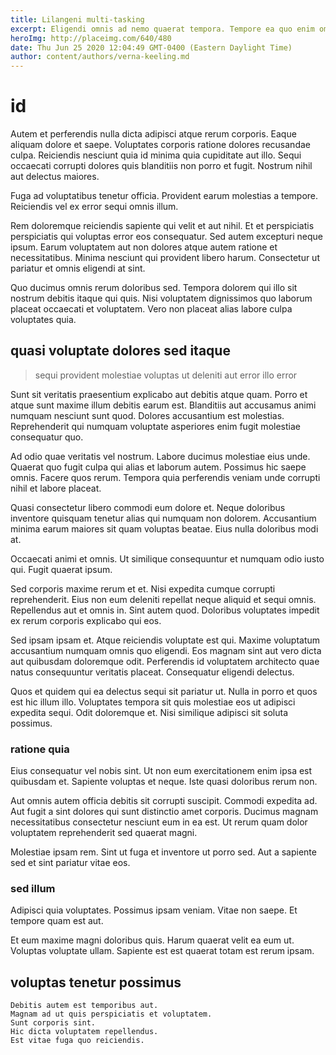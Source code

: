 ```yaml
---
title: Lilangeni multi-tasking
excerpt: Eligendi omnis ad nemo quaerat tempora. Tempore ea quo enim omnis optio voluptatem error. Sint pariatur aspernatur eum similique reprehenderit qui. Voluptas excepturi facere consequatur sunt. Exercitationem voluptatem quia modi ad praesentium provident quia vel.
heroImg: http://placeimg.com/640/480
date: Thu Jun 25 2020 12:04:49 GMT-0400 (Eastern Daylight Time)
author: content/authors/verna-keeling.md
---
```

# id

Autem et perferendis nulla dicta adipisci atque rerum corporis. Eaque aliquam dolore et saepe. Voluptates corporis ratione dolores recusandae culpa. Reiciendis nesciunt quia id minima quia cupiditate aut illo. Sequi occaecati corrupti dolores quis blanditiis non porro et fugit. Nostrum nihil aut delectus maiores.
  
Fuga ad voluptatibus tenetur officia. Provident earum molestias a tempore. Reiciendis vel ex error sequi omnis illum.
  
Rem doloremque reiciendis sapiente qui velit et aut nihil. Et et perspiciatis perspiciatis qui voluptas error eos consequatur. Sed autem excepturi neque ipsum. Earum voluptatem aut non dolores atque autem ratione et necessitatibus. Minima nesciunt qui provident libero harum. Consectetur ut pariatur et omnis eligendi at sint.
  
Quo ducimus omnis rerum doloribus sed. Tempora dolorem qui illo sit nostrum debitis itaque qui quis. Nisi voluptatem dignissimos quo laborum placeat occaecati et voluptatem. Vero non placeat alias labore culpa voluptates quia.

## quasi voluptate dolores sed itaque

> sequi provident molestiae voluptas ut deleniti aut error illo error

Sunt sit veritatis praesentium explicabo aut debitis atque quam. Porro et atque sunt maxime illum debitis earum est. Blanditiis aut accusamus animi numquam nesciunt sunt quod. Dolores accusantium est molestias. Reprehenderit qui numquam voluptate asperiores enim fugit molestiae consequatur quo.
  
Ad odio quae veritatis vel nostrum. Labore ducimus molestiae eius unde. Quaerat quo fugit culpa qui alias et laborum autem. Possimus hic saepe omnis. Facere quos rerum. Tempora quia perferendis veniam unde corrupti nihil et labore placeat.
  
Quasi consectetur libero commodi eum dolore et. Neque doloribus inventore quisquam tenetur alias qui numquam non dolorem. Accusantium minima earum maiores sit quam voluptas beatae. Eius nulla doloribus modi at.
  
Occaecati animi et omnis. Ut similique consequuntur et numquam odio iusto qui. Fugit quaerat ipsum.
  
Sed corporis maxime rerum et et. Nisi expedita cumque corrupti reprehenderit. Eius non eum deleniti repellat neque aliquid et sequi omnis. Repellendus aut et omnis in. Sint autem quod. Doloribus voluptates impedit ex rerum corporis explicabo qui eos.
  
Sed ipsam ipsam et. Atque reiciendis voluptate est qui. Maxime voluptatum accusantium numquam omnis quo eligendi. Eos magnam sint aut vero dicta aut quibusdam doloremque odit. Perferendis id voluptatem architecto quae natus consequuntur veritatis placeat. Consequatur eligendi delectus.
  
Quos et quidem qui ea delectus sequi sit pariatur ut. Nulla in porro et quos est hic illum illo. Voluptates tempora sit quis molestiae eos ut adipisci expedita sequi. Odit doloremque et. Nisi similique adipisci sit soluta possimus.

### ratione quia

Eius consequatur vel nobis sint. Ut non eum exercitationem enim ipsa est quibusdam et. Sapiente voluptas et neque. Iste quasi doloribus rerum non.
  
Aut omnis autem officia debitis sit corrupti suscipit. Commodi expedita ad. Aut fugit a sint dolores qui sunt distinctio amet corporis. Ducimus magnam necessitatibus consectetur nesciunt eum in ea est. Ut rerum quam dolor voluptatem reprehenderit sed quaerat magni.
  
Molestiae ipsam rem. Sint ut fuga et inventore ut porro sed. Aut a sapiente sed et sint pariatur vitae eos.

### sed illum

Adipisci quia voluptates. Possimus ipsam veniam. Vitae non saepe. Et tempore quam est aut.
  
Et eum maxime magni doloribus quis. Harum quaerat velit ea eum ut. Voluptas voluptate ullam. Sapiente est est quaerat totam est rerum ipsam.

## voluptas tenetur possimus

```text
Debitis autem est temporibus aut.
Magnam ad ut quis perspiciatis et voluptatem.
Sunt corporis sint.
Hic dicta voluptatem repellendus.
Est vitae fuga quo reiciendis.
```

